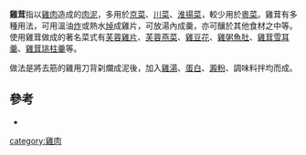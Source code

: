 '''雞茸'''指以[[雞肉|雞肉]]造成的[[肉泥|肉泥]]，多用於[[京菜|京菜]]、[[川菜|川菜]]、[[淮揚菜|淮揚菜]]，較少用於[[粵菜|粵菜]]。雞茸有多種用法，可用溫油[[炸|炸]]或熱水[[焯|焯]]成雞片，可放湯內成羹，亦可釀於其他食材之中等。使用雞茸做成的著名菜式有[[芙蓉雞片|芙蓉雞片]]、[[芙蓉燕菜|芙蓉燕菜]]、[[雞豆花|雞豆花]]、[[雞粥魚肚|雞粥魚肚]]、[[雞茸雪耳羹|雞茸雪耳羹]]、[[雞茸珧柱羹|雞茸珧柱羹]]等。

做法是將去筋的雞用刀背刴爛成泥後，加入[[雞湯|雞湯]]、[[蛋白|蛋白]]、[[澱粉|澱粉]]、調味料拌均而成。

== 參考 ==

* {{cite book |author=江獻珠; 陳天機 |title=《佳廚名食》 |pages=p.125 - 126 |year=2005 |publisher=萬里機構‧飲食天地出版社 |location=香港 |isbn=9621429137 }}

{{食品小作品}}

[[category:雞肉|category:雞肉]]